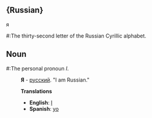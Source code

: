 =={Russian}==
я

#:The thirty-second letter of the Russian Cyrillic alphabet.

==Noun==
#:The personal pronoun ''I''.

:'''Я''' - [[русский]].  "I am Russian."

:'''Translations'''
:*'''English''': [[I]]
:*'''Spanish''': [[yo]]